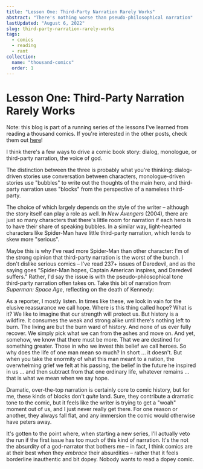 ```yaml
---
title: "Lesson One: Third-Party Narration Rarely Works"
abstract: "There's nothing worse than pseudo-philosophical narration"
lastUpdated: "August 6, 2022"
slug: third-party-narration-rarely-works
tags:
  - comics
  - reading
  - rant
collection:
  name: "thousand-comics"
  order: 1
---
```


# Lesson One: Third-Party Narration Rarely Works

<Info>

Note: this blog is part of a running series of the lessons I've learned from reading a thousand comics. If you're interested in the other posts, check them out [here](https://elanmed.dev/blog/lessons-from-reading-a-thousand-comics)!

</Info>

I think there's a few ways to drive a comic book story: dialog, monologue, or third-party narration, the voice of god.

The distinction between the three is probably what you're thinking: dialog-driven stories use conversation between characters, monologue-driven stories use "bubbles" to write out the thoughts of the main hero, and third-party narration uses "blocks" from the perspective of a nameless third-party.

The choice of which largely depends on the style of the writer – although the story itself can play a role as well. In _New Avengers_ (2004), there are just so many characters that there's little room for narration if each hero is to have their share of speaking bubbles. In a similar way, light-hearted characters like Spider-Man have little third-party narration, which tends to skew more "serious".

Maybe this is why I've read more Spider-Man than other character: I'm of the strong opinion that third-party narration is the worst of the bunch. I don't dislike serious comics – I've read 237+ issues of Daredevil, and as the saying goes "Spider-Man hopes, Captain American inspires, and Daredevil suffers." Rather, I'd say the issue is with the pseudo-philosophical tone third-party narration often takes on. Take this bit of narration from _Superman: Space Age_, reflecting on the death of Kennedy:

<Aside>

As a reporter, I mostly listen. In times like these, we look in vain for the elusive reassurance we call hope. Where is this thing called hope? What is it? We like to imagine that our strength will protect us. But history is a wildfire. It consumes the weak and strong alike until there's nothing left to burn. The living are but the burn ward of history. And none of us ever fully recover. We simply pick what we can from the ashes and move on. And yet, somehow, we know that there must be more. That we are destined for something greater. Those in who we invest this belief we call heroes. So why does the life of one man mean so much? In short ... it doesn't. But when you take the enormity of what this man meant to a nation, the overwhelming grief we felt at his passing, the belief in the future he inspired in us ... and then subtract from that one ordinary life, whatever remains ... that is what we mean when we say hope.

</Aside>

Dramatic, over-the-top narration is certainly core to comic history, but for me, these kinds of blocks don't _quite_ land. Sure, they contribute a dramatic tone to the comic, but it feels like the writer is trying to get a "woah" moment out of us, and I just never really get there. For one reason or another, they always fall flat, and any immersion the comic would otherwise have peters away.

It's gotten to the point where, when starting a new series, I'll actually veto the run if the first issue has too much of this kind of narration. It's the not the absurdity of a god-narrator that bothers me – in fact, I think comics are at their best when they _embrace_ their absurdities – rather that it feels borderline inauthentic and bit dopey. Nobody wants to read a dopey comic.
